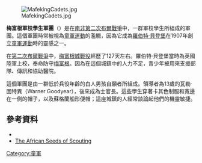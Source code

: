 [[Image:MafekingCadets.jpg|thumb]]

{{Scout Portal}}

'''梅富根軍校學生軍團'''（'''{{lang|en|Mafeking Cadet Corps}}'''）是在[[南非|南非]][[第二次布爾戰爭|第二次布爾戰爭]]中，一群軍校學生所組成的軍團。這個軍團時常被視為[[童軍運動|童軍運動]]的濫觴，因為它成為[[羅伯特·貝登堡|羅伯特·貝登堡]]在1907年創立[[童軍運動|童軍運動]]時的靈感之一。

在[[第二次布爾戰爭|第二次布爾戰爭]]中，[[梅富根城戰役|梅富根城戰役]]經歷了127天左右。羅伯特·貝登堡當時為英國陸軍上校，奉命防守[[梅富根|梅富根]]。因為在這個城鎮中的人力不足，青少年被用來支援部隊、傳訊和協助醫院。

這個軍團是由一群低於兵役年齡的白人男孩自願者所組成。領導者為13歲的瓦勒·固特異（Warner Goodyear），後來成為士官長。這些學生穿著卡其色制服和寬邊在一側的帽子，以及蘇格蘭船形便帽；這座城鎮的人經常談論起他們的機靈敏捷。

==參考資料==
* {{cite web|url=http://www.scouting.milestones.btinternet.co.uk/cadets.htm |title="Johnny" Walker's Scouting Milestones Pages - The Mafeking Cadets |archiveurl=https://archive.is/20110614022041/http://www.scouting.milestones.btinternet.co.uk/cadets.htm |archivedate=2011-06-14 |deadurl=yes }}
* [http://www.scouting.org.za/seeds The African Seeds of Scouting] {{Wayback|url=http://www.scouting.org.za/seeds |date=20091130033013 }}

[[Category:童軍|Category:童軍]]